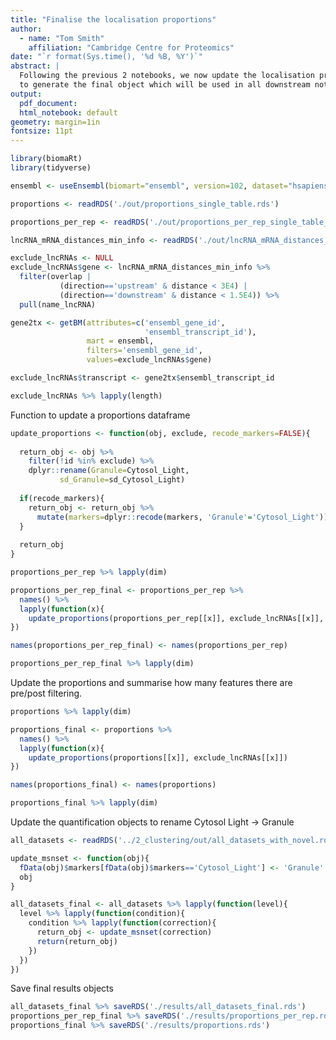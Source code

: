 ```yaml
---
title: "Finalise the localisation proportions"
author:
  - name: "Tom Smith"
    affiliation: "Cambridge Centre for Proteomics"
date: "`r format(Sys.time(), '%d %B, %Y')`"
abstract: | 
  Following the previous 2 notebooks, we now update the localisation proportions
  to generate the final object which will be used in all downstream notebooks
output:
  pdf_document:
  html_notebook: default
geometry: margin=1in
fontsize: 11pt
---
```


```r
library(biomaRt)
library(tidyverse)

ensembl <- useEnsembl(biomart="ensembl", version=102, dataset="hsapiens_gene_ensembl")

```

```r
proportions <- readRDS('./out/proportions_single_table.rds')

proportions_per_rep <- readRDS('./out/proportions_per_rep_single_table_flt.rds')
```


```r
lncRNA_mRNA_distances_min_info <- readRDS('./out/lncRNA_mRNA_distances_min_info.rds')

exclude_lncRNAs <- NULL
exclude_lncRNAs$gene <- lncRNA_mRNA_distances_min_info %>%
  filter(overlap |
           (direction=='upstream' & distance < 3E4) |
           (direction=='downstream' & distance < 1.5E4)) %>%
  pull(name_lncRNA)

gene2tx <- getBM(attributes=c('ensembl_gene_id',
                              'ensembl_transcript_id'),
                 mart = ensembl,
                 filters='ensembl_gene_id', 
                 values=exclude_lncRNAs$gene)

exclude_lncRNAs$transcript <- gene2tx$ensembl_transcript_id

exclude_lncRNAs %>% lapply(length)
```
Function to update a proportions dataframe
```r
update_proportions <- function(obj, exclude, recode_markers=FALSE){
  
  return_obj <- obj %>%
    filter(!id %in% exclude) %>%
    dplyr::rename(Granule=Cytosol_Light,
           sd_Granule=sd_Cytosol_Light)
  
  if(recode_markers){
    return_obj <- return_obj %>%
      mutate(markers=dplyr::recode(markers, 'Granule'='Cytosol_Light'))
  }
  
  return_obj
}

```


```r
proportions_per_rep %>% lapply(dim)

proportions_per_rep_final <- proportions_per_rep %>%
  names() %>%
  lapply(function(x){
    update_proportions(proportions_per_rep[[x]], exclude_lncRNAs[[x]], recode_markers=TRUE)
})

names(proportions_per_rep_final) <- names(proportions_per_rep)

proportions_per_rep_final %>% lapply(dim)
```
Update the proportions and summarise how many features there are pre/post filtering.
```r
proportions %>% lapply(dim)

proportions_final <- proportions %>%
  names() %>%
  lapply(function(x){
    update_proportions(proportions[[x]], exclude_lncRNAs[[x]])
})

names(proportions_final) <- names(proportions)

proportions_final %>% lapply(dim)

```
Update the quantification objects to rename Cytosol Light -> Granule
```r
all_datasets <- readRDS('../2_clustering/out/all_datasets_with_novel.rds')
```

```r
update_msnset <- function(obj){
  fData(obj)$markers[fData(obj)$markers=='Cytosol_Light'] <- 'Granule'
  obj
}

```

```r
all_datasets_final <- all_datasets %>% lapply(function(level){
  level %>% lapply(function(condition){
    condition %>% lapply(function(correction){
      return_obj <- update_msnset(correction) 
      return(return_obj)
    })
  })
})
```



Save final results objects
```r
all_datasets_final %>% saveRDS('./results/all_datasets_final.rds')
proportions_per_rep_final %>% saveRDS('./results/proportions_per_rep.rds')
proportions_final %>% saveRDS('./results/proportions.rds')
```

